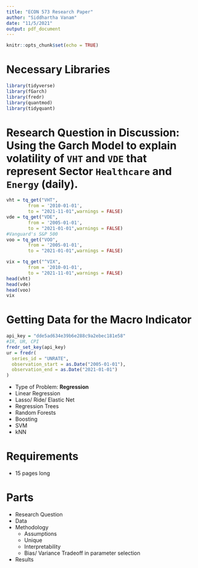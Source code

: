 ```yaml
---
title: "ECON 573 Research Paper"
author: "Siddhartha Vanam"
date: "11/5/2021"
output: pdf_document
---
```


```r
knitr::opts_chunk$set(echo = TRUE)
```

# Necessary Libraries
```r
library(tidyverse)
library(fGarch)
library(fredr)
library(quantmod)
library(tidyquant)
```

# Research Question in Discussion: Using the Garch Model to explain volatility of `VHT` and `VDE`  that represent Sector `Healthcare` and `Energy` (daily).

```r
vht = tq_get("VHT", 
        from = '2010-01-01',
        to = "2021-11-01",warnings = FALSE)
vde = tq_get("VDE", 
        from = '2005-01-01',
        to = "2021-01-01",warnings = FALSE)
#Vanguard's S&P 500
voo = tq_get("VOO", 
        from = '2005-01-01',
        to = "2021-01-01",warnings = FALSE)

vix = tq_get("^VIX", 
        from = '2010-01-01',
        to = "2021-11-01",warnings = FALSE)
head(vht)
head(vde)
head(voo)
vix
```

# Getting Data for the Macro Indicator
```r
api_key = "dde5ad634e39b6e288c9a2ebec181e58"
#IR, UR, CPI
fredr_set_key(api_key)
ur = fredr(
  series_id = "UNRATE",
  observation_start = as.Date("2005-01-01"),
  observation_end = as.Date("2021-01-01")
)

```


+ Type of Problem: **Regression**
- Linear Regression
- Lasso/ Ride/ Elastic Net
- Regression Trees
- Random Forests
- Boosting
- SVM
- kNN

# Requirements

+ 15 pages long

# Parts

+ Research Question
+ Data
+ Methodology
  + Assumptions
  + Unique
  + Interpretability
  + Bias/ Variance Tradeoff in parameter selection
+ Results



